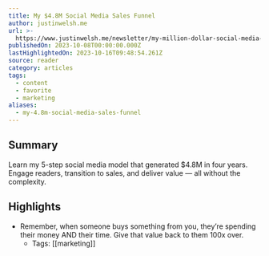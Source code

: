 ```yaml
---
title: My $4.8M Social Media Sales Funnel
author: justinwelsh.me
url: >-
  https://www.justinwelsh.me/newsletter/my-million-dollar-social-media-sales-funnel
publishedOn: 2023-10-08T00:00:00.000Z
lastHighlightedOn: 2023-10-16T09:48:54.261Z
source: reader
category: articles
tags:
  - content
  - favorite
  - marketing
aliases:
  - my-4.8m-social-media-sales-funnel
---
```

## Summary

Learn my 5-step social media model that generated $4.8M in four years. Engage readers, transition to sales, and deliver value — all without the complexity.

## Highlights
- Remember, when someone buys something from you, they’re spending their money AND their time. Give that value back to them 100x over.
    - Tags: [[marketing]]
